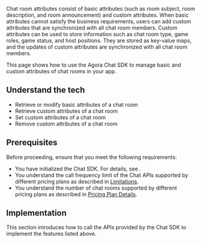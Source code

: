 
Chat room attributes consist of basic attributes (such as room subject, room description, and room announcement) and custom attributes. When basic attributes cannot satisfy the business requirements, users can add custom attributes that are synchronized with all chat room members.
Custom attributes can be used to store information such as chat room type, game roles, game status, and host positions. They are stored as key-value maps, and the updates of custom attributes are synchronized with all chat room members.

This page shows how to use the Agora Chat SDK to manage basic and custom attributes of chat rooms in your app.

## Understand the tech

<Understand />

- Retrieve or modify basic attributes of a chat room
- Retrieve custom attributes of a chat room
- Set custom attributes of a chat room
- Remove custom attributes of a chat room

## Prerequisites

Before proceeding, ensure that you meet the following requirements:

- You have initialized the Chat SDK. For details, see <Link to="/agora-chat/get-started/get-started-sdk"><Vg k="GET_STARTED"/></Link>.
- You understand the call frequency limit of the Chat APIs supported by different pricing plans as described in [Limitations](/agora-chat/reference/limitations).
- You understand the number of chat rooms supported by different pricing plans as described in [Pricing Plan Details](/agora-chat/reference/pricing-plan-details).


## Implementation

This section introduces how to call the APIs provided by the Chat SDK to implement the features listed above.

<ProjectImplement />